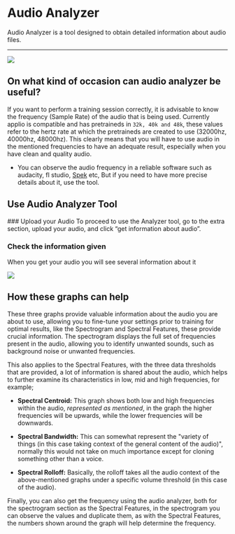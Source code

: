 
# Audio Analyzer
Audio Analyzer is a tool designed to obtain detailed information about audio files.

---

![](/Audio-Analyzer.png)

## On what kind of occasion can audio analyzer be useful?

If you want to perform a training session correctly, it is advisable to know the frequency (Sample Rate) of the audio that is being used. Currently applio is compatible and has pretraineds in `32k, 40k and 48k`, these values refer to the hertz rate at which the pretraineds are created to use (32000hz, 40000hz, 48000hz). This clearly means that you will have to use audio in the mentioned frequencies to have an adequate result, especially when you have clean and quality audio.
- You can observe the audio frequency in a reliable software such as audacity, fl studio, [Spek](https://github.com/alexkay/spek/releases/download/v0.8.5/spek-0.8.5-beta.zip) etc, But if you need to have more precise details about it, use the tool.

## Use Audio Analyzer Tool
<Steps>
### Upload your Audio
To proceed to use the Analyzer tool, go to the extra section, upload your audio, and click “get information about audio”.

### Check the information given

When you get your audio you will see several information about it

![](/Audio-Analyzer-Result.png)

## How these graphs can help

These three graphs provide valuable information about the audio you are about to use, allowing you to fine-tune your settings prior to training for optimal results, like the Spectrogram and Spectral Features, these provide crucial information. The spectrogram displays the full set of frequencies present in the audio, allowing you to identify unwanted sounds, such as background noise or unwanted frequencies.

This also applies to the Spectral Features, with the three data thresholds that are provided, a lot of information is shared about the audio, which helps to further examine its characteristics in low, mid and high frequencies, for example;

- **Spectral Centroid:** This graph shows both low and high frequencies within the audio, _represented as mentioned_, in the graph the higher frequencies will be upwards, while the lower frequencies will be downwards.

- **Spectral Bandwidth:** This can somewhat represent the "variety of things (in this case taking context of the general content of the audio)", normally this would not take on much importance except for cloning something other than a voice.

- **Spectral Rolloff:** Basically, the rolloff takes all the audio context of the above-mentioned graphs under a specific volume threshold (in this case of the audio).

Finally, you can also get the frequency using the audio analyzer, both for the spectrogram section as the Spectral Features, in the spectrogram you can observe the values and duplicate them, as with the Spectral Features, the numbers shown around the graph will help determine the frequency.
</Steps>
